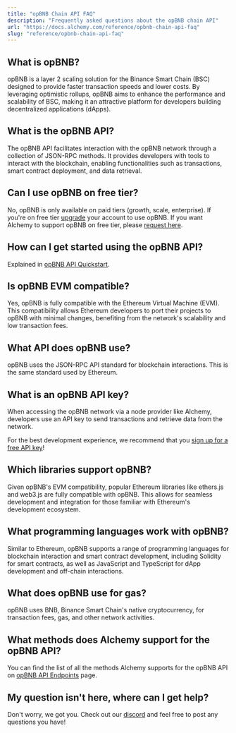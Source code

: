 ```yaml
---
title: "opBNB Chain API FAQ"
description: "Frequently asked questions about the opBNB chain API"
url: "https://docs.alchemy.com/reference/opbnb-chain-api-faq"
slug: "reference/opbnb-chain-api-faq"
---
```



## What is opBNB?

opBNB is a layer 2 scaling solution for the Binance Smart Chain (BSC) designed to provide faster transaction speeds and lower costs. By leveraging optimistic rollups, opBNB aims to enhance the performance and scalability of BSC, making it an attractive platform for developers building decentralized applications (dApps).

## What is the opBNB API?

The opBNB API facilitates interaction with the opBNB network through a collection of JSON-RPC methods. It provides developers with tools to interact with the blockchain, enabling functionalities such as transactions, smart contract deployment, and data retrieval.

## Can I use opBNB on free tier?

No, opBNB is only available on paid tiers (growth, scale, enterprise). If you're on free tier [upgrade](https://dashboard.alchemy.com/settings/billing) your account to use opBNB. If you want Alchemy to support opBNB on free tier, please [request here](https://alchemyapi.typeform.com/to/F0SJX6RU).

## How can I get started using the opBNB API?

Explained in [opBNB API Quickstart](/reference/opbnb-api-quickstart).

## Is opBNB EVM compatible?

Yes, opBNB is fully compatible with the Ethereum Virtual Machine (EVM). This compatibility allows Ethereum developers to port their projects to opBNB with minimal changes, benefiting from the network's scalability and low transaction fees.

## What API does opBNB use?

opBNB uses the JSON-RPC API standard for blockchain interactions. This is the same standard used by Ethereum.

## What is an opBNB API key?

When accessing the opBNB network via a node provider like Alchemy, developers use an API key to send transactions and retrieve data from the network.

For the best development experience, we recommend that you [sign up for a free API key](https://dashboard.alchemy.com/signup/)!

## Which libraries support opBNB?

Given opBNB's EVM compatibility, popular Ethereum libraries like ethers.js and web3.js are fully compatible with opBNB. This allows for seamless development and integration for those familiar with Ethereum's development ecosystem.

## What programming languages work with opBNB?

Similar to Ethereum, opBNB supports a range of programming languages for blockchain interaction and smart contract development, including Solidity for smart contracts, as well as JavaScript and TypeScript for dApp development and off-chain interactions.

## What does opBNB use for gas?

opBNB uses BNB, Binance Smart Chain's native cryptocurrency, for transaction fees, gas, and other network activities.

## What methods does Alchemy support for the opBNB API?

You can find the list of all the methods Alchemy supports for the opBNB API on [opBNB API Endpoints](/reference/opbnb-api-endpoints) page.

## My question isn't here, where can I get help?

Don't worry, we got you. Check out our [discord](https://alchemy.com/discord) and feel free to post any questions you have!
